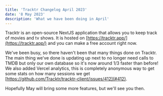 ```yaml
---
title: 'Tracktr Changelog April 2023'
date: '8 May 2023'
description: 'What we have been doing in April'
---
```


Tracktr is an open-source NextJS application that allows you to keep track of movies and tv shows. It is hosted on [https://tracktr.app/](https://tracktr.app/) and you can make a free account right now.

We've been busy, so there haven't been that many things done on Tracktr. The main thing we've done is updating up next to no longer need calls to TMDB but only our own database so it's now around 1/3 faster than before! We also added Vercel analytics, this is completely anonymous way to get some stats on how many sessions we get [https://github.com/Tracktr/tracktr-client/issues/412](#412).

Hopefully May will bring some more features, but we'll see you then.
